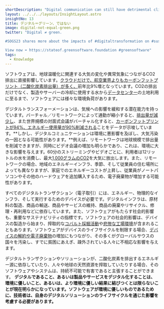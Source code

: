 ```yaml
---
shortDescription: "Digital communication can still have detrimental climate effects"
layout: ../../../layouts/InsightLayout.astro
insightNo: 13
title: デジタル＝グリーン、ではない
image: digital-not-equal-green.png
twitter: "Digital ≠ green. 

#SOGS23 shares more about the impacts of #digitaltransformation on #sustainability and what technologists can do to reduce software's environmental impact.

View now ➡️ https://stateof.greensoftware.foundation #greensoftware"
tags:
  - Knowledge
---
```


ソフトウェアは、地球温暖化に関連する大気の変化や異常気象につながるCO2排出に直接影響しています。[クラウドだけで、航空業界よりもカーボンフットプリント（二酸化炭素排出量）が多く、](https://thereader.mitpress.mit.edu/the-staggering-ecological-impacts-of-computation-and-the-cloud/)前年比9%増となっています。CO2の排出だけでなく、製造やサーバーの冷却に使用する水から[データセンター](https://journals.sagepub.com/doi/pdf/10.1177/2053951715592429)の土地利用に至るまで、ソフトウェアには様々な環境負荷があります。

デジタルトランスフォーメーションは、気候への影響を緩和する潜在能力を持っています。バーチャル／リモートワークによって通勤が縮小すると、[排出量が減少し](https://hbr.org/2022/03/is-remote-work-actually-better-for-the-environment)、また世界規模の対面式会議がバーチャル化すると、[カーボンフットプリントが94%、エネルギー使用量が90%削減される](https://www.nature.com/articles/s41467-021-27251-2)ことをデータが示唆しています。**しかし、デジタルコミュニケーションは環境に悪影響を及ぼし、大気汚染の一因となる可能性があります。**例えば、リモートワークは地球規模で排出量を削減できますが、同時にビデオ会議の増加も明らかであり、これは、環境に大きな影響を与えます。60分のストリーミングやビデオごとに、利用者は12リットルの水を消費し、最大[1,000グラムのCO2](https://www.forbes.com/sites/quickerbettertech/2021/01/24/turning-off-your-camera-in-video-calls-could-cut-carbon-emissions-by-96and-other-small-business-tech-news/?sh=232a3f252b78)を大気に放出します。また、リモートワークの場合、地域のエネルギーインフラ、季節、そして従業員の住む場所によっても異なりますが、家庭でのエネルギーコストが上昇し、従業員がノートパソコンやその他のハードウェアを追加購入するため、電子廃棄物が増加する可能性があります。

すべてのデジタルトランザクション（電子取引）には、エネルギー、物理的なインフラ、そして実行するためのデバイスが必要です。デジタルインフラは、原材料の製造、商品の輸送、商品やサービスの維持、商品の廃棄やリサイクル、修理・再利用などに依存しています。また、ソフトウェアがもたらす社会的影響も、重要なサステナビリティの指標です。ソフトウェアの社会的影響は、デバイスの製造から始まり、搾取的な[コバルト採掘活動](https://www.forbes.com/sites/michaelposner/2023/02/09/as-demand-soars-for-cobalt-used-in-electric-car-batteries-heres-what-companies-need-to-do-in-the-democratic-republic-of-congo/?sh=1ee654066471)や[悲惨な工場環境](https://internethealthreport.org/2019/technologys-inhumane-underbelly/)が含まれることもあります。ソフトウェアがデバイスのライフサイクルを制限する場合、[デバイスの解約や電子廃棄物](https://www.mdpi.com/2071-1050/13/9/5302)の増加にもつながり、その多くがグローバルサウスの国々を汚染し、すでに貧困にあえぎ、疎外されている人々に不相応な影響を与えます。

デジタルトランザクションやソリューションが、二酸化炭素を排出するエネルギー源に依存していたり、人々や地球の天然資源を搾取していたりする場合、そのソフトウェアやシステムは、持続不可能で有害であると主張することができます。 **デジタルであること、あるいは製品やサービスをデジタル化することは、環境に優しいこと、あるいは、より環境に優しい結果に結びつくとは限らないことが現在明らかになっています。ソフトウェアが環境に優しいものであるために、技術者は、自身のデジタルソリューションのライフサイクルを通じた影響を考慮する必要があります。**
